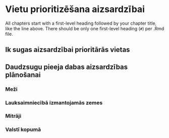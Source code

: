 # Vietu prioritizēšana aizsardzībai  {#Chapter9}

All chapters start with a first-level heading followed by your chapter title, like the line above. There should be only one first-level heading (`#`) per .Rmd file.

## Ik sugas aizsardzībai prioritārās vietas


## Daudzsugu pieeja dabas aizsardzības plānošanai


### Meži


### Lauksaimniecībā izmantojamās zemes


### Mitrāji



### Valstī kopumā


